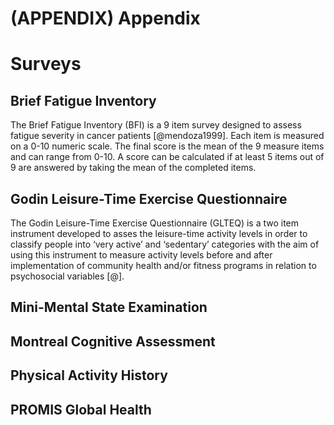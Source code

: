 # (APPENDIX) Appendix {-}

# Surveys {#Appendix-Surveys}

## Brief Fatigue Inventory {#Appendix-Surveys-bfi}

The Brief Fatigue Inventory (BFI) is a 9 item survey designed to assess fatigue severity in cancer patients [@mendoza1999]. Each item is measured on a 0-10 numeric scale. The final score is the mean of the 9 measure items and can range from 0-10. A score can be calculated if at least 5 items out of 9 are answered by taking the mean of the completed items. 

## Godin Leisure-Time Exercise Questionnaire {#Appendix-Surveys-glteq}

The Godin Leisure-Time Exercise Questionnaire (GLTEQ) is a two item instrument developed to asses the leisure-time activity levels in order to classify people into 'very active' and 'sedentary' categories with the aim of using this instrument to measure activity levels before and after implementation of community health and/or fitness programs in relation to psychosocial variables [@]. 

## Mini-Mental State Examination {#Appendix-Surveys-mmse}

## Montreal Cognitive Assessment {#Appendix-Surveys-moca}

## Physical Activity History {#Appendix-Surveys-pah}

## PROMIS Global Health  {#Appendix-Surveys-promis}

